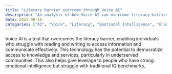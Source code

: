 ```yaml
---
title: "Literacy barrier overcome through Voice AI"
description: "An analysis of how Voice AI can overcome literacy barriers, democratize access to information, and empower individuals with strong emotional intelligence, especially in underserved communities."
date: 2025-09-16
categories: ["AI", "Voice", "Literacy", "Emotional Intelligence", "Grassroots growth"]
---
```


Voice AI is a tool that overcomes the literacy barrier, enabling individuals who struggle with reading and writing to access information and communicate effectively. This technology has the potential to democratize access to knowledge and services, particularly in underserved communities. This also helps give leverage to people who have strong emotional intelligence but struggle with traditional IQ benchmarks.